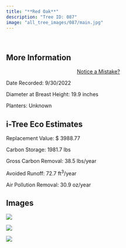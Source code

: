 ```yaml
---
title: "**Red Oak**"
description: "Tree ID: 087"
image: "all_tree_images/087/main.jpg"
---
```


<br>

## **More Information**
::: column-margin
<center><a class="button" href="https://forms.gle/W6f5nwYxrM33hF4f7">Notice a Mistake?</a></center>
:::


Date Recorded:  9/30/2022

Diameter at Breast Height:  19.9  inches

Planters:  Unknown

## **i-Tree Eco Estimates**


 Replacement Value: $ 3988.77

 Carbon Storage:  1981.7  lbs

 Gross Carbon Removal:  38.5  lbs/year

 Avoided Runoff:  72.7  ft<sup>3</sup>/year

 Air Pollution Removal:  30.9  oz/year

## **Images**


 ![](all_tree_images/087/IMG_6618.jpg)

 ![](all_tree_images/087/IMG_6619.jpg)

 ![](all_tree_images/087/main.jpg)
